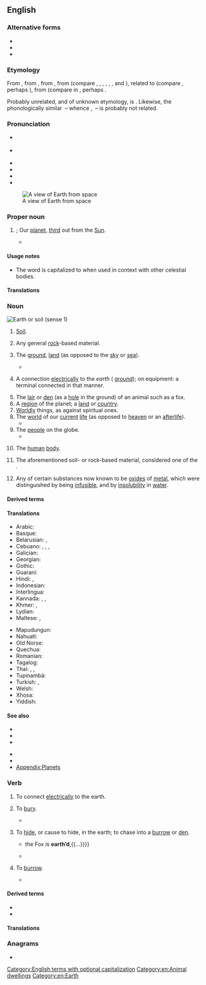 {{also|Earth}}
==English==
{{wikipedia}}

===Alternative forms===
* {{alter|en|airth||chiefly Scotland}}
* {{alter|en|erd||dialect, rare}}
* {{alter|en|yearth||obsolete}}

===Etymology===
{{root|en|ine-pro|*h₁er-}}
From {{inh|en|enm|erthe}}, from {{inh|en|ang|eorþe||earth, ground, soil, dry land}}, from {{inh|en|gmw-pro|*erþu}}, from {{inh|en|gem-pro|*erþō||earth, ground, soil}} (compare {{cog|fy|ierde}}, {{cog|nds|Eerd}}, {{cog|nl|aarde}}, {{cog|nds-nl|eerde}}, {{cog|de|Erde}}, {{cog|da|-}}, {{cog|sv|-}} and {{cog|no|jord}}), related to {{m|gem-pro|*erwô||earth}} (compare {{cog|goh|ero}}, perhaps {{cog|non|jǫrfi}}), from {{der|en|ine-pro|*h₁er-}} (compare {{cog|grc|*ἔρα}} in {{m|grc|ἔραζε||on the ground}}, perhaps {{cog|txb|yare||gravel}}.

Probably unrelated, and of unknown etymology, is {{noncog|xcl|երկիր||earth}}. Likewise, the phonologically similar {{cog|sem-pro|*ʔarṣ́-}}&nbsp;– whence {{noncog|ar|أَرْض}}, {{noncog|he|אֶרֶץ|tr=ʾereṣ}}&nbsp;– is probably not related.

===Pronunciation===
* {{a|RP}} {{IPA|en|/ɜːθ/}}
* {{a|US}} {{IPA|en|/ɝθ/}}
* {{audio|en|en-us-earth.ogg|Audio (US)}}
* {{audio|en|En-uk-earth.ogg|Audio (UK)}}
* {{audio|en|LL-Q1860 (eng)-Back ache-earth.wav|Audio}}
* {{rhymes|en|ɜː(ɹ)θ|s=1}}

[[File:Earth Western Hemisphere.jpg|thumbnail|right|A view of Earth from space]]

===Proper noun===
{{en-proper noun}}

# {{senseid|en|Q2}} {{alternative case form of|en|Earth}}; Our [[planet]], [[third]] out from the [[Sun]].
#: {{ux|en|The astronauts saw the '''earth''' from the porthole.}}
#* {{quote-journal|1=en|year=1899|month=Feb|author=Joseph Conrad|authorlink=Joseph Conrad|title=The Heart of Darkness|journal=Blackwood's Edinburgh Magazine|page=193|passage=We live in the flicker - may it last as long as the old '''earth''' keeps rolling!}}

====Usage notes====
* The word {{m-self|en|earth}} is capitalized to {{m|en|Earth}} when used in context with other celestial bodies.

====Translations====
{{trans-see|id=Q2|our planet, third out from the Sun|Earth}}

===Noun===
[[File:BrownSoil.jpg|thumb|Earth or soil ''(sense 1)'']]
{{en-noun|~}}

# {{lb|en|uncountable}} [[soil|Soil]].
#: {{ux|en|This is good '''earth''' for growing potatoes.}}
# {{lb|en|uncountable}} Any general [[rock]]-based material.
#: {{ux|en|She sighed when the plane's wheels finally touched '''earth'''.}}
# The [[ground]], [[land]] (as opposed to the [[sky]] or [[sea]]).
#: {{ux|en|Birds are of the sky, not of the '''earth'''.}}
#* {{quote-journal|en|date=2013-06-07|author=David Simpson
|volume=188|issue=26|page=36|magazine={{w|The Guardian Weekly}}
|title=[http://www.guardian.co.uk/books/2013/may/18/falling-upwards-richard-holmes-review Fantasy of navigation]
|passage=Like most human activities, ballooning has sponsored heroes and hucksters and a good deal in between. For every dedicated scientist patiently recording atmospheric pressure and wind speed while shivering at high altitudes, there is a carnival barker with a bevy of pretty girls willing to dangle from a basket or parachute down to '''earth'''.}}
# {{lb|en|British}} A connection [[electrically]] to the ''earth'' ({{qualifier|US}} [[ground]]); on equipment: a terminal connected in that manner.
# The [[lair]] or [[den]] (as a [[hole]] in the ground) of an animal such as a fox.
# A [[region]] of the planet; a [[land]] or [[country]].
# [[worldly|Worldly]] things, as against spiritual ones.
# The [[world]] of our [[current]] [[life]] (as opposed to [[heaven]] or an [[afterlife]]).
#* {{RQ:Keats Lamia|poem=Ode on a Grecian Urn|stanza=5|page=116|passage="Beauty is truth, truth beauty,"—that is all / Ye know on '''earth''', and all ye need to know.}}
# The [[people]] on the globe.
#* {{RQ:King James Version|Genesis|11|1|page=87|column=2|passage=And the whole '''earth''' was of one language, and of one [[speach|ſpeach]].}}
# {{lb|en|archaic}} The [[human]] [[body]].
# {{lb|en|alchemy|philosophy|and|Taoism}} The aforementioned soil- or rock-based material, considered one of the {{w|Classical element|four or five classical elements}}.
# {{lb|en|chemistry|obsolete}} Any of certain substances now known to be [[oxide]]s of [[metal]], which were distinguished by being [[infusible]], and by [[insolubility]] in [[water]].

====Derived terms====
{{col3|en
|Blue Earth
|Blue Earth County
|Blue Earth River
|diatomaceous earth
|down-to-earth
|earth closet
|Earth Day
|earth mother
|[[earth moving]], [[earthmoving]]
|Earth Summit
|earth to earth, ashes to ashes, dust to dust
|earth tone
|[[earthbound]], [[earth-bound]]
|earthen
|earthenware
|earthquake
|earthling
|earthly
|earthly paradise
|earth-shattering
|earth sign
|earth station
|earthworm
|earthy
|ends of the earth
|flat earther
|Fountains Earth
|go to earth
|Mother Earth
|rare earth
|rare earth mineral
|run to earth
|salt of the earth
|scorched earth
|unearth
}}

====Translations====
{{trans-top|soil}}
{{multitrans|data=
* Afrikaans: {{tt+|af|aarde}}
* Ahom: {{t|aho|𑜓𑜢𑜃𑜫}}, {{t|aho|𑜃𑜢𑜃𑜫}}
* Albanian: {{tt+|sq|dhe|m}}
* Arabic: {{tt|ar|تُرْبَة|f}}, {{tt|ar|تُرَاب|p}}, {{tt+|ar|أَرْض|f}}
*: Egyptian Arabic: {{tt|arz|أرض|f|tr=arḍ}}
* Aramaic:
*: Classical Syriac: {{tt|syc|ܐܪܥܐ|f|tr=ʾarʿā}}, {{tt|syc|ܥܦܪܐ|m|tr=ʿap̄rā}}, {{tt|syc|ܡܕܪܐ|c|tr=meḏrā}}, {{tt|syc|ܐܕܡܬܐ|f|tr=ʾdmtʾ}}
* Archi: {{t|aqc|накъв}}
* Armenian: {{tt+|hy|հող}}
* Ashkun: {{tt|ask|mič}}
* Asturian: {{tt+|ast|tierra|f}}
* Azerbaijani: {{tt+|az|torpaq}}
* Baluchi: {{tt|bal|ہاک|tr=hák}}
* Belarusian: {{tt|be|зямля́|f}}
* Bengali: {{tt|bn|মাটি}}, {{tt|bn|ভূমি}}
* Berber:
*: Tashelhit: {{tt|shi|akal|m}}, {{tt|shi|ṛṛgg}}
* Brunei Malay: {{tt|kxd|tanah}}
* Bulgarian: {{tt+|bg|земя́|f}}, {{tt+|bg|по́чва|f}}, {{tt+|bg|пръст|f}}
* Burmese: {{tt+|my|မြေ}}
* Catalan: {{tt+|ca|terra|f}}, {{tt+|ca|sòl|m}}
* Chechen: {{t|ce|латта}}
* Chinese:
*: Dungan: {{tt|dng|ди}}, {{tt|dng|тў}}
*: Mandarin: {{tt+|cmn|地|tr=dì}}, {{tt+|cmn|土壤|tr=tǔrǎng}}
* Czech: {{tt+|cs|země|f}}, {{tt+|cs|hlína|f}}
* Danish: {{tt+|da|jord}}
* Dutch: {{tt+|nl|aarde|f}}, {{tt+|nl|grond}}
* Esperanto: {{tt|eo|grundo}}
* Estonian: {{tt+|et|maa}}
* Evenki: {{tt|evn|dunde}}, {{tt|evn|dunne}}, {{tt|evn|jerke}}, {{tt|evn|n'erke}}
* Faroese: {{tt+|fo|jørð|f}}
* Fijian: {{tt+|fj|qele}}
* Finnish: {{tt+|fi|maa}}
* French: {{tt+|fr|terre|f}}
* Friulian: {{tt|fur|tiere|f}}
* Fula: {{tt|ff|leydi}}
* Galician: {{tt+|gl|terra|f}}
* Georgian: {{tt|ka|მიწა|sc=Geor}}, {{tt|ka|ნიადაგი|sc=Geor}}
* German: {{tt+|de|Erde|f}}, {{tt+|de|Land|n}}
*: Central Franconian: {{tt|gmw-cfr|Ääd}}
* Greek: {{tt+|el|χώμα|n}}, {{tt+|el|γη|f}}
*: Ancient: {{tt|grc|γαῖα|f}}, {{tt|grc|γῆ|f}}, {{tt|grc|χούς|f}}
* Haitian Creole: {{tt|ht|tè}}
* Hebrew: {{tt+|he|אֲדָמָה|f|tr=adamá}}
* Hindi: {{tt+|hi|धरती|f}}, {{tt+|hi|ज़मीन|f}}, {{tt+|hi|मिट्टी|f}}, {{tt+|hi|वसुधा|f}}, {{tt+|hi|वसुन्धरा|f}}
* Hungarian: {{tt+|hu|talaj}}, {{tt+|hu|föld}}
* Icelandic: {{tt+|is|jörð|f}}
* Ido: {{tt+|io|tero}}, {{tt+|io|sulo}}
* Indonesian: {{tt+|id|tanah}}
* Irish: {{t|ga|cré|f}}, {{t|ga|créafóg|f}}, {{t|ga|ithir|f}}, {{t|ga|úir|f}}
* Istriot: {{tt|ist|tiera|f}}
* Italian: {{tt+|it|terra|f}}
* Japanese: {{tt+|ja|地|tr=ち, chi}}, {{tt+|ja|土|tr=つち, tsuchi}}, {{tt+|ja|土壌|tr=どじょう, dojō}}
* Javanese: {{tt+|jv|lemah}} {{qualifier|ngoko}}, {{tt|jv|siti}} {{qualifier|krama}}
* K'iche': {{tt|quc|ulew}}
* Kamkata-viri:
*: Kamviri: {{tt|bsh|muři}}
*: Kativiri: {{tt|bsh|mřai}}
* Kazakh: {{tt+|kk|топырақ}}
* Khanty:
*: Kazym: {{tt|kca|мўв}}
* Khinalug: {{tt|kjj|инччи́}}
* Kikai: {{tt|kzg|みちゃ|tr=micha}}
* Komi-Zyrian: {{tt|kpv|му}}
* Korean: {{tt+|ko|흙}}, {{tt+|ko|토양}}
* Kunigami: {{tt|xug|みちゃー|tr=michā}}
* Kurdish:
*: Central Kurdish: {{tt+|ckb|خۆڵ}}
* Kyrgyz: {{tt+|ky|топурак}}
* Ladin: {{tt|lld|tera|f}}, {{tt|lld|tiera|f}}
* Lao: {{tt+|lo|ດິນ}}
* Latin: {{tt+|la|terra|f}}, {{tt+|la|humus|f}}
* Latvian: {{tt+|lv|zeme|f}}, {{qualifier|soil}} {{tt|lv|augsne|f}}
* Lezgi: {{t|lez|накьв}}, {{t|lez|ччил}}
* Lithuanian: {{tt+|lt|žemė|f}}, {{qualifier|soil}} {{tt|lt|dirva|f}}
* Lombard: {{t|lmo|tèrra|f}}
* Low German:
*: German Low German: {{tt|nds-de|Eerd}}, {{tt+|nds-de|Eer}}
* Lü: {{tt|khb|ᦡᦲᧃ}}
* Macedonian: {{tt|mk|земја|f}}, {{tt|mk|почва|f}}
* Malay: {{tt+|ms|bumi}}
* Malayalam: {{tt+|ml|ഭൂമി}}, {{tt+|ml|മണ്ണ്}}
* Maltese: {{t|mt|ħamrija|f}}
{{trans-mid}}
* Mansi: {{tt|mns|ма̄}}
* Maranao: {{t|mrw|lopa'}}
* Miyako: {{tt|mvi|むた|tr=muta}}
* Mongolian: {{tt+|mn|хөрс}}, {{t+|mn|газар}}
* Moroccan Amazigh: {{tt|zgh|ⴰⴽⴰⵍ|tr=akal}}
* Nahuatl: {{tt+|nah|tlalli}}
* Navajo: {{tt|nv|łeezh}}
* Ngazidja Comorian: {{tt|zdj|ipvanɗe sha ntsi|c7}}
* Nong Zhuang: {{t|zhn|ndin}}
* Norman: {{tt|nrf|tèrre|f}}
* North Frisian: {{tt|frr|jard}}
* Northern Amami-Oshima: {{tt|ryn|みちﾟゃ|tr=mica}}
* Northern Thai: {{tt|nod|ᨯᩥ᩠ᨶ|tr= din}}
* Norwegian: {{tt+|no|jord|m}}
* Okinawan: {{tt|ryu|んちゃ|tr=ncha}}
* Oki-No-Erabu: {{tt|okn|みちゃ|tr=micha}}
* Old Church Slavonic:
*: Cyrillic: {{tt|cu|землꙗ|f}}
* Old East Slavic: {{tt|orv|землꙗ|f}}
* Old English: {{tt|ang|hrūse|f}}
* Ossetian: {{t|os|зӕхх}}
* Persian: {{tt+|fa|خاک|tr=xâk}}, {{tt+|fa|زمین|tr=zamīn}}
* Pipil: {{tt|ppl|tal}}
* Plautdietsch: {{tt|pdt|Ieed|f}}
* Polish: {{tt+|pl|ziemia|f}}
* Portuguese: {{tt+|pt|terra|f}}, {{tt+|pt|solo|m}}
* Prasuni: {{tt|prn|mire}}
* Punjabi: {{tt|pa|ਧਰਤ}}, {{tt|pa|ਖ਼ਾਕ}}, {{tt|pa|ਮਿੱਟੀ}}, {{tt|pa|ਜ਼ਮੀਨ}}
* Quechua: {{tt+|qu|allpa}}
* Romani: {{t|rom|phuv|f}}
* Romanian: {{tt+|ro|pământ|n}}, {{tt+|ro|sol|n}}
* Romansch: {{tt|rm|terra|f}}, {{tt|rm|tiara|f}}
* Russian: {{tt+|ru|земля́|f}}, {{tt+|ru|по́чва|f}}
* Rusyn: {{tt|rue|земля́|f}}
* Saanich: {{tt|str|TEṈEW̱}}
* Sanskrit: {{tt+|sa|धरित्री}}, {{tt+|sa|धरा}}, {{tt+|sa|भूमि|m}}, {{tt+|sa|वसुधा|f}}, {{tt+|sa|इला|f}}, {{tt+|sa|वसुन्धरा|f}}
* Sardinian: {{tt|sc|terra|f}}
* Scots: {{tt|sco|yerd}}, {{tt|sco|yird}}
* Scottish Gaelic: {{tt|gd|talamh|c}}, {{tt|gd|ùir|f}}
* Serbo-Croatian:
*: Cyrillic: {{tt|sh|земља|f}}
*: Roman: {{tt+|sh|zemlja|f}}
* Shan: {{tt+|shn|လိၼ်}}
* Sicilian: {{tt+|scn|terra|f}}
* Silesian: {{tt|szl|źymja}}
* Sindhi: {{tt+|sd|ڌرتي|tr=dhartī}}
* Slovak: {{tt+|sk|zem|f}}
* Slovene: {{tt+|sl|zemlja|f}}, {{tt+|sl|prst|f}}
* Southern Amami-Oshima: {{tt|ams|みちゃ|tr=micha}}
* Spanish: {{tt+|es|tierra|f}}, {{tt+|es|suelo|m}}
* Sundanese: {{tt+|su|taneuh}}
* Swahili: {{tt+|sw|udongo}}
* Swedish: {{tt+|sv|jord|c}}
* Tabasaran: {{t|tab|жил}}
* Tagalog: {{tt+|tl|lupa}}
* Tajik: {{tt+|tg|хок}}
* Taos: {{tt|twf|pǫ̀’óne}}
* Tatar: {{tt+|tt|туфрак}}
* Telugu: {{tt+|te|మట్టి}}
* Thai: {{tt+|th|ดิน}}
* Tibetan: {{tt|bo|ས}}
* Tigrinya: {{tt|ti|መሬት|sc=Ethi}}
* Tocharian A: {{tt|xto|tkaṃ}}
* Tocharian B: {{tt|txb|keṃ}}
* Toku-No-Shima: {{tt|tkn|ぃんちゃ|tr=ïncha}}
* Turkish: {{tt+|tr|toprak}}
* Turkmen: {{tt|tk|toprak}}
* Udmurt: {{tt|udm|му}}
* Ugaritic: {{tt|uga|𐎀𐎗𐎕}}
* Ukrainian: {{tt+|uk|земля́|f}}
* Urdu: {{tt+|ur|زمین|f|tr=zamīn}}, {{tt|ur|دھرتی|f|tr=dhartī}}
* Uyghur: {{tt|ug|تۇپراق}}
* Uzbek: {{tt+|uz|tuproq}}
* Venetian: {{tt|vec|tera|f}}
* Vietnamese: {{tt+|vi|đất}}
* Waigali: {{tt|wbk|muk}}
* Yaeyama: {{tt|rys|んた|tr=nta}}
* Yagara: {{tt|yxg|dar}}
* Yakut: {{t|sah|сир}}
* Yiddish: {{tt|yi|ערד|f}}, {{t|yi|אַדמה|f|tr=adome}} {{qualifier|humorous}}
* Yonaguni: {{tt|yoi|んた|tr=nta}}
* Yoron: {{tt|yox|みちゃ|tr=micha}}
* Yucatec Maya: {{tt|yua|lu’um}}, {{tt|yua|kaab}}
* Zazaki: {{tt+|zza|erd}}
* Zealandic: {{tt|zea|aerde|f}}
* Zhuang: {{tt|za|doem}}, {{tt|za|namh}}
* Zulu: {{tt|zu|inhlabathi|c9|c10}}, {{tt|zu|umhlabathi|c3|c4}}
* ǃXóõ: {{tt|nmn|ǂkxʻûm}}
{{trans-bottom}}

{{trans-top|any general rock-based material}}
* Afrikaans: {{tt+|af|aarde}}
* Armenian: {{tt+|hy|հող}}
* Baluchi: {{tt|bal|ہاک|tr=hák}}
* Bulgarian: {{tt+|bg|земя|f}}
* Burmese: {{tt+|my|မြေကြီး}}
* Catalan: {{tt+|ca|terra|f}}
* Chinese:
*: Mandarin: {{tt+|cmn|泥土|tr=nítǔ}}
* Czech: {{tt+|cs|země|f}}
* Danish: {{tt|da|jordart}}, {{tt+|da|jord}}
* Dutch: {{tt+|nl|aarde|f}}
* Estonian: {{tt|et|maapind}}
* Finnish: {{tt+|fi|maa}}
* French: {{tt+|fr|terre|f}}
* German: {{tt+|de|Erde|f}}, {{tt+|de|Grund|m}}
* Greek: {{tt+|el|χώμα|n}}
* Hawaiian: {{tt|haw|lepo}}
* Hebrew: {{tt+|he|אֲדָמָה|f|tr=adamá}}
* Hindi: {{tt+|hi|भूमि|f}}, {{tt+|hi|खाक|f}}, {{tt+|hi|गर्द|f}}, {{tt|hi|ख़ाक|f}}
* Icelandic: {{tt+|is|jörð|f}}
* Ido: {{tt+|io|tero}}
* Indonesian: {{tt+|id|bumi}}
* Irish: {{tt|ga|cré|f}}, {{tt|ga|úir|f}}
* Italian: {{tt+|it|terra|f}}
* Japanese: {{tt+|ja|土|tr=つち, tsuchi|sc=Jpan}}
* Korean: {{tt+|ko|흙}}
* Latin: {{tt+|la|terra|f}}
{{trans-mid}}
* Latvian: {{tt+|lv|zeme|f}}
* Lithuanian: {{tt+|lt|žemė|f}}
* Luxembourgish: {{tt+|lb|Äerd|f}}
* Malay: {{tt+|ms|tanah}}
* Malayalam: {{tt+|ml|ഭൂമി}}
* Middle High German: {{tt|gmh|ërde}}
* Navajo: {{tt|nv|niʼ}}
* Norman: {{tt|nrf|tèrre|f}}
* Norwegian: {{tt+|no|jord|m}}
* Old English: {{tt|ang|hrūse|f}}
* Old High German: {{tt|goh|erda}}
* Persian: {{tt+|fa|خاک|tr=xâk}}, {{tt+|fa|گرد|tr=gard}}
* Polish: {{tt+|pl|ziemia|f}}
* Portuguese: {{tt+|pt|terra|f}}
* Russian: {{tt+|ru|земля́|f}}
* Scots: {{tt|sco|yird}}
* Scottish Gaelic: {{tt|gd|talamh|c}}, {{tt|gd|tìr|f}}, {{tt|gd|ùir|f}}
* Slovak: {{tt+|sk|zem|f}}
* Slovene: {{tt+|sl|zemlja|f}}
* Spanish: {{tt+|es|tierra|f}}
* Swahili: {{tt+|sw|udongo}}
* Swedish: {{tt+|sv|jord|c}}
* Volapük: {{tt+|vo|glun}}
* Welsh: {{tt+|cy|daear|f}}
* West Frisian: {{tt+|fy|ierde}}
* Zazaki: {{tt+|zza|erd}}
* Zulu: {{tt|zu|inhlabathi|c9|c10}}, {{tt|zu|umhlabathi|c3|c4}}
{{trans-bottom}}

{{trans-top|the ground, land}}
* Ainu: {{tt|ain|アィヌモシㇼ|tr=aynu-mosir}}
* Aklanon: {{t|akl|eugta'}}
* Arabic: {{tt+|ar|أَرْض|f}}
*: Egyptian Arabic: {{tt|arz|أرض|f|tr=arḍ}}
* Aramaic:
*: Classical Syriac: {{tt|syc|ܐܪܥܐ|f|tr=ʾarʿā}}
* Armenian: {{tt+|hy|հող}}, {{tt+|hy|գետին}}
* Aromanian: {{tt|rup|pimintu}}
* Azerbaijani: {{tt+|az|yer}}
* Bashkir: {{tt|ba|ер}}
* Berber:
*: Tashelhit: {{t-check|shi|akal|m}}
* Binukid: {{t|bkd|bugta}}
* Bulgarian: {{tt+|bg|земя|f}}, {{tt+|bg|суша|f}}
* Buryat: {{t|bua|газар}}
* Catalan: {{tt+|ca|terra|f}}
* Cebuano: {{t|ceb|yuta}}
* Central Sierra Miwok: {{tt|csm|wál·i-}}
* Chamicuro: {{tt|ccc|c̈hijta}}
* Cheyenne: {{t|chy|ho'e}}
* Chinese:
*: Cantonese: {{tt|yue|地}}, {{tt+|yue|地下}}
*: Mandarin: {{tt+|cmn|陸地}}, {{tt+|cmn|陆地|tr=lùdì}}, {{tt+|cmn|地面}}
* Czech: {{tt+|cs|země|f}}
* Dalmatian: {{tt|dlm|tara|f}}, {{tt|dlm|tiara|f}}
* Danish: {{tt+|da|jord}}
* Dolgan: {{tt|dlg|һир|tr=hir}}
* Dutch: {{tt+|nl|aarde}}, {{tt|nl|droge land|n}}, {{tt+|nl|land|n}}
* Egyptian: {{t-egy|tꜣ|h=N16:N23*Z1}}
* Esperanto: {{tt+|eo|tero}}
* Estonian: {{tt+|et|maa}}
* Even: {{t|eve|төр}}
* Evenki: {{t|evn|дуннэ}}
* Faroese: {{tt+|fo|jørð|f}}
* Finnish: {{tt+|fi|maa}}
* French: {{tt+|fr|terre|f}}
* Friulian: {{tt|fur|tiere|f}}
* Fula: {{tt|ff|leydi}}
* Galician: {{tt+|gl|terra|f}}
* Georgian: {{tt|ka|მიწა|sc=Geor}}, {{tt|ka|ნიადაგი|sc=Geor}}
* German: {{tt+|de|Grund|m}}, {{tt+|de|Erde|f}}, {{tt+|de|Land|n}}, {{tt+|de|Boden|m}}, {{tt+|de|Festland|n}}
* Greek: {{tt+|el|γη|f}}, {{tt+|el|γαία|f}}
*: Ancient: {{tt|grc|γαῖα|f}}, {{tt|grc|γῆ|f}}
* Haida: {{tt|hai|tllgaay}}
* Haitian Creole: {{tt|ht|tè}}
* Halkomelem: {{tt|hur|tém:éxw}}
* Hawaiian: {{tt|haw|honua}}
* Hebrew: {{tt+|he|אֶרֶץ|f|tr=éretz}}
* Higaonon: {{t|mba|bogta}}
* Hindi: {{tt+|hi|धरती|f}}, {{tt+|hi|ज़मीन|f}}, {{tt+|hi|सरजमीन|f}}
* Hungarian: {{tt+|hu|szárazföld}}
* Ido: {{tt+|io|sulo}}, {{tt+|io|tero}}
* Ilocano: {{t|ilo|daga}}
* Indonesian: {{tt+|id|darat}}
* Irish: {{tt|ga|talamh}}
* Istriot: {{tt|ist|tiera}}
* Italian: {{tt+|it|terra|f}}
* Japanese: {{tt+|ja|地面|tr=じめん, jimen}}, {{tt+|ja|大地|tr=だいち, daichi}}
* Javanese: {{tt+|jv|lemah}} {{qualifier|ngoko}}, {{tt|jv|siti}} {{qualifier|krama}}
* Kalmyk: {{t|xal|һазр}}
* Kazakh: {{tt+|kk|жер}}
* Khakas: {{tt|kjh|чир}}
* Korean: {{tt+|ko|땅}}, {{tt+|ko|대지}}, {{tt+|ko|육지}}
* Kurdish:
*: Central Kurdish: {{tt+|ckb|خاک}}, {{tt+|ckb|زەمین}}, {{tt+|ckb|زەوی}}
* Kwak'wala: {{tt|kwk|a̱wi'nak̕wa̱s}}
* Kyrgyz: {{tt+|ky|жер}}
{{trans-mid}}
* Ladin: {{tt|lld|tera}}
* Latin: {{tt+|la|terra|f}}, {{tt+|la|solum|n}}
* Latvian: {{tt+|lv|zeme|f}}
* Lezgi: {{t|lez|ччил}}
* Lithuanian: {{tt+|lt|žẽmė|f}}
* Maasai: {{tt|mas|enkop|f}}
* Makasar: {{t|mak|butta}}
* Malay: {{tt+|ms|tanah}}
* Malayalam: {{tt+|ml|മണ്ണ്}}
* Manchu: {{tt|mnc|ᠨᠠ}}
* Mongolian: {{tt+|mn|газар}}
*: Classical Mongolian: {{tt|cmg|ᠭᠠᠵᠠᠷ}}
* Moroccan Amazigh: {{tt|zgh|ⴰⴽⴰⵍ|tr=akal}}
* Nanai: {{t|gld|на}}
* Navajo: {{tt|nv|niʼ}}
* Ngazidja Comorian: {{tt|zdj|ardhwi|c9}}, {{tt|zdj|ipvanɗe sha ntsi|c7}}
* Nivkh: {{t|niv|миф}}
* Nootka: {{tt|str|nism̓a}}
* Norman: {{tt|nrf|tèrre|f}}
* Norwegian: {{tt+|no|jord}}
* Occitan: {{tt+|oc|tèrra}}
* Ojibwe: {{tt|oj|aki}}, {{tt|oj|ᐊᑭ}}
* Old Javanese: {{t|kaw|lĕmah}}
* Old Occitan: {{tt|pro|terra}}
* Orok: {{tt|oaa|на̄|tr=nā|sc=Cyrl}}
* Ottawa: {{tt|otw|ki}}
* Persian: {{tt+|fa|زمین|tr=zamin}}, {{tt+|fa|سرزمین|tr=sarzamin}}
* Portuguese: {{tt+|pt|terra|f}}, {{tt+|pt|chão|m}}
* Punjabi: {{tt|pa|ਧਰਤ}}, {{tt+|pa|ਸਰਜ਼ਮੀਨ}}, {{tt|pa|ਜ਼ਮੀਨ}}
* Purepecha: {{tt|pua|echeri}}
* Romanian: {{tt+|ro|pământ}}
* Romansch: {{tt|rm|terra}}, {{tt|rm|tiara}}
* Russian: {{tt+|ru|земля́|f}}, {{tt+|ru|су́ша|f}}
* Saanich: {{tt|str|TEṈEW̱}}
* Sanskrit: {{tt+|sa|धरित्री|f}}
* Sardinian: {{tt|sc|terra|f}}
* Scots: {{tt|sco|yerd}}, {{tt|sco|yird}}
* Scottish Gaelic: {{tt|gd|talamh|c}}, {{tt|gd|tìr|f}}, {{tt|gd|ùir|f}}
* Sicilian: {{tt+|scn|terra}}
* Sinhalese: {{t+|si|පොළොව}}
* Slovene: {{tt+|sl|zemlja|f}}
* Spanish: {{tt+|es|terreno|m}}, {{tt+|es|tierra|f}}
* Sumerian: {{tt|sux|𒆠|ts=ki|sc=Xsux}}
* Sundanese: {{tt|su|darat}}
* Swahili: {{tt|sw|nchi kavu|c9}}
* Swedish: {{tt+|sv|mark|c}}, {{tt+|sv|land|n}}
* Tagalog: {{tt+|tl|lupa}}
* Tajik: {{tt+|tg|замин}}
* Tatar: {{tt+|tt|җир}}
* Tetum: {{t|tet|rai}}
* Tocharian A: {{tt|xto|tkaṃ}}
* Tocharian B: {{tt|txb|keṃ}}
* Turkish: {{tt+|tr|yer}}
* Turkmen: {{tt|tk|ýer}}
* Tuvan: {{tt|tyv|чер}}
* Tzotzil: {{tt|tzo|balamil}} {{qualifier|Zinacantán}}, {{tt|tzo|balumil}} {{qualifier|San Andrés Larráinzar}}
* Ugaritic: {{tt|uga|𐎀𐎗𐎕}}
* Urdu: {{tt+|ur|زمین|f|tr=zamīn}}
* Uyghur: {{tt+|ug|يەر}}
* Uzbek: {{tt+|uz|yer}}
* Venetian: {{tt|vec|tera}}
* Vietnamese: {{tt+|vi|đất}}, {{tt|vi|mặt đất}}, {{tt+|vi|đất liền}}
* Yakut: {{tt|sah|сир}}
* Yiddish: {{tt|yi|ערד}}
* Yogad: {{t|yog|luta}}
* Zazaki: {{tt+|zza|her}}, {{tt+|zza|erd|m}}
* Zhuang: {{tt|za|deih}}
* Zulu: {{tt|zu|umhlabathi|c3|c4}}
{{trans-bottom}}

{{trans-top|electrical connection}}
* Armenian: {{tt+|hy|հող}}
* Bulgarian: {{tt|bg|заземяване|n}}
* Catalan: {{tt+|ca|terra|f}}, {{tt+|ca|massa|f}}
* Chinese:
*: Mandarin: {{tt+|cmn|地線}}, {{tt+|cmn|地线|tr=dìxiàn}}, {{tt+|cmn|接地線}}, {{tt+|cmn|接地线|tr=jiēdìxiàn}}
* Czech: {{tt|cs|uzemnění|n}}
* Danish: {{tt|da|jordforbindelse|c}}, {{tt|da|jordet forbindelse|c}}
* Dutch: {{tt+|nl|aarde|f}}
* Esperanto: {{tt|eo|terkonekto}}
* Estonian: {{tt|et|maandus}}
* Finnish: {{tt+|fi|maadoitus}}, {{tt+|fi|maa}}
* French: {{tt+|fr|terre|f}}
* German: {{tt+|de|Erde|f}}
* Greek: {{tt+|el|γείωση|f}}
* Hindi: {{tt+|hi|ज़मीन|f}}
* Hungarian: {{tt+|hu|földelés}}
* Irish: {{tt|ga|talmhú|m}}
{{trans-mid}}
* Italian: {{tt+|it|terra|f}}, {{tt+|it|massa|f}}
* Japanese: {{tt|ja|接地|tr=せっち, setchi}}, {{tt+|ja|アース|tr=āsu}}, {{tt|ja|グランド|tr=gurando}}, {{tt|ja|グラウンド|tr=guraundo}}, {{tt|ja|地線|tr=ちせん, chisen}}
* Korean: {{tt|ko|어어드}}, {{tt+|ko|접지선}}
* Latvian: {{tt|lv|iezemējums|m}}
* Lithuanian: {{tt|lt|įžeminimas|m}}
* Navajo: {{tt|nv|niʼ}}
* Norman: {{tt|nrf|tèrre|f}}
* Persian: {{tt+|fa|زمین|tr=zamin}}, {{tt|fa|اِرت|tr=ert}}
* Polish: {{tt|pl|uziemienie|n}}
* Portuguese: {{tt+|pt|terra}}
* Russian: {{tt+|ru|заземле́ние|n}}, {{tt+|ru|земля́|f}} {{qualifier|colloquial}}
* Slovene: {{tt+|sl|zemlja|f}}, {{tt|sl|ozemljitev|f}}
* Spanish: {{tt+|es|tierra|f}}
* Swedish: {{tt+|sv|jord|c}}
* Tausug: {{t|tsg|lupa}}
* Turkish: {{tt+|tr|toprak}}
* Zazaki: {{tt+|zza|her|c}}
{{trans-bottom}}

{{trans-top|fox's lair}}
* Bulgarian: {{tt+|bg|дупка|f}}
* Danish: {{tt+|da|rævegrav|c}}
* Finnish: {{tt+|fi|kolo}}, {{tt+|fi|pesä}}
* French: {{tt+|fr|terrier}}
* German: {{tt+|de|Erdloch|n}}, {{tt|de|Erdbau|m}}, {{tt+|de|Bau|m}}
* Greek: {{tt+|el|φωλιά|f}}
* Hungarian: {{tt+|hu|lyuk}}, {{tt+|hu|odú}}
* Irish: {{t|ga|leaba dhearg|f}}
* Italian: {{tt+|it|tana|f}}
{{trans-mid}}
* Manx: {{tt|gv|towl|m}}
* Persian: {{tt+|fa|لانه}}
* Portuguese: {{tt+|pt|toca}}
* Spanish: {{tt+|es|madriguera|f}}
* Swahili: {{tt+|sw|dunia}}
* Swedish: {{tt+|sv|lya|c}}, {{tt|sv|rävlya|c}}, {{tt+|sv|rävgryt|n}}
* Ukrainian: {{tt+|uk|нора́|f}}
* Zazaki: {{tt|zza|lan|f}}
{{trans-bottom}}

{{trans-top|world of our current life, as opposed to afterlife}}
* Arabic: {{tt+|ar|أَرْض|f}}, {{tt+|ar|دُنْيَا|f}}
* Bulgarian: {{tt+|bg|свят|m}}
* Catalan: {{tt+|ca|terra|f}}
* Finnish: {{tt+|fi|maa}}
* French: {{tt+|fr|terre|f}}
* Greek: {{tt+|el|γη|f}}
*: Ancient: {{tt|grc|γῆ|f}}
* Hebrew: {{tt+|he|אֶרֶץ|f|tr=éretz}}
* Hindi: {{tt+|hi|दुनिया|f}}, {{tt+|hi|जहान|m}}, {{tt+|hi|संसार|m}}
{{trans-mid}}
* Ido: {{tt+|io|tero}}
* Latin: {{tt|la|mundus|m}}, {{tt+|la|saeculum|n}}
* Ngazidja Comorian: {{tt|zdj|dunia|c9}}
* Persian: {{tt+|fa|گیتی|tr=giti}}, {{tt+|fa|جهان|tr=jahân}}, {{qualifier|religious}} {{tt+|fa|دنیا|tr=donyâ}}, {{qualifier|religious}} {{tt+|fa|مادّه|tr=mâdde}}, {{qualifier|much-literally}} {{tt|fa|گیهان|tr=geyhân}}
* Piedmontese: {{tt|pms|mundo|m}}
* Punjabi: {{tt|pa|ਦੁਨੀਆ}}, {{tt|pa|ਜਹਾਨ}}, {{tt+|pa|ਸੰਸਾਰ}}
* Tagalog: {{tt+|tl|daigdig}}
* Zazaki: {{tt+|zza|dınya}}
* Zulu: {{tt+|zu|umhlaba|c3|c4}}
{{trans-bottom}}

{{trans-top|one of the four basic elements}}
* Afrikaans: {{tt+|af|aarde}}
* Baluchi: {{tt|bal|ہاک|tr=hák}}
* Bulgarian: {{tt+|bg|земя|f}}
* Burmese: {{tt+|my|မြေ}}
* Catalan: {{tt+|ca|terra|f}}
* Chinese:
*: Mandarin: {{tt+|cmn|泥土|tr=nítǔ}}
* Czech: {{tt+|cs|země|f}}
* Danish: {{tt+|da|jord}}
* Dutch: {{tt+|nl|aarde|f}}
* Estonian: {{tt+|et|maa}}
* Finnish: {{tt+|fi|maa}}
* French: {{tt+|fr|terre|f}}
* Galician: {{tt+|gl|terra|f}}
* German: {{tt+|de|Erde|f}}
* Greek: {{tt+|el|γη|f}}
*: Ancient Greek: {{tt|grc|γῆ|f}}
* Hebrew: {{tt+|he|אֲדָמָה|f|tr=adamá}}
* Hindi: {{tt+|hi|खाक|f}}, {{tt+|hi|मिट्टी|f}}, {{tt+|hi|भूमी|f}}, {{tt+|hi|भूमि|f}}, {{tt|hi|ख़ाक|f}}
* Hungarian: {{tt+|hu|föld}}
* Icelandic: {{tt+|is|jörð|f}}
* Ido: {{tt+|io|tero}}
* Irish: {{t|ga|talamh|m}}
* Italian: {{tt+|it|terra|f}}
* Japanese: {{tt+|ja|地|tr=ち, chi}}
* Korean: {{tt+|ko|흙}}
* Latin: {{tt+|la|terra|f}}
{{trans-mid}}
* Latvian: {{tt+|lv|zeme|f}}
* Lithuanian: {{tt+|lt|žemė|f}}
* Luxembourgish: {{tt+|lb|Äerd|f}}
* Malayalam: {{tt+|ml|ഭൂമി}}
* Norman: {{tt|nrf|tèrre|f}}
* Norwegian: {{tt+|no|jord|m}}
* Old English: {{tt|ang|hrūse|f}}
* Persian: {{tt+|fa|خاک}}
* Polish: {{tt+|pl|ziemia|f}}
* Portuguese: {{tt+|pt|terra|f}}
* Punjabi: {{tt|pa|ਖ਼ਾਕ}}, {{tt|pa|ਮਿੱਟੀ}}
* Russian: {{tt+|ru|земля́|f}}
* Scots: {{tt|sco|yird}}
* Scottish Gaelic: {{tt|gd|talamh|c}}, {{tt|gd|tìr|f}}
* Serbo-Croatian:
*: Cyrillic: {{tt|sh|земља|f|sc=Cyrl}}
*: Roman: {{tt+|sh|zemlja|f}}
* Slovak: {{tt+|sk|zem|f}}
* Slovene: {{tt+|sl|zemlja|f}}
* Spanish: {{tt+|es|tierra|f}}
* Swahili: {{tt+|sw|dunia}}
* Swedish: {{tt+|sv|jord}}
* Turkish: {{tt+|tr|toprak}}
* Vietnamese: {{tt+|vi|đất}}
* West Frisian: {{tt+|fy|ierde}}
* Zazaki: {{tt+|zza|her|c}}
{{trans-bottom}}

{{trans-top|one of the five basic elements}}
* Afrikaans: {{tt+|af|aarde}}
* Baluchi: {{tt|bal|ہاک|tr=hák}}
* Bulgarian: {{tt+|bg|земя|f}}
* Burmese: {{tt+|my|မြေ}}
* Catalan: {{tt+|ca|terra|f}}
* Chinese:
*: Mandarin: {{tt+|cmn|土}}
* Czech: {{tt+|cs|země|f}}
* Danish: {{tt+|da|jord}}
* Dutch: {{tt+|nl|aarde|f}}
* Estonian: {{tt+|et|maa}}
* Finnish: {{tt+|fi|maa}}
* French: {{tt+|fr|terre|f}}
* Galician: {{tt+|gl|terra|f}}
* Greek: {{tt+|el|γη|f}}
* Hindi: {{tt+|hi|खाक|f}}, {{tt+|hi|मिट्टी|f}}, {{tt+|hi|भूमी|f}}, {{tt+|hi|भूमि|f}}, {{tt|hi|ख़ाक|f}}
* Hungarian: {{tt+|hu|föld}}
* Icelandic: {{tt+|is|jörð|f}}
* Ido: {{tt+|io|tero}}
* Irish: {{t|ga|talamh|m}}
* Italian: {{tt+|it|terra|f}}
* Japanese: {{tt+|ja|土|tr=つち, tsuchi}}
* Korean: {{tt+|ko|흙}}
* Latvian: {{tt+|lv|zeme|f}}
{{trans-mid}}
* Lithuanian: {{tt+|lt|žemė|f}}
* Malayalam: {{tt+|ml|ഭൂമി}}
* Norwegian: {{tt+|no|jord|m}}
* Old English: {{tt|ang|hrūse|f}}
* Persian: {{tt+|fa|خاک|tr=xâk}}
* Polish: {{tt+|pl|ziemia|f}}
* Portuguese: {{tt+|pt|terra|f}}
* Punjabi: {{tt|pa|ਖ਼ਾਕ}}, {{tt|pa|ਮਿੱਟੀ}}
* Russian: {{tt+|ru|земля́|f}}
* Scots: {{tt|sco|yird}}
* Scottish Gaelic: {{tt|gd|talamh|c}}, {{tt|gd|tìr|f}}
* Serbo-Croatian:
*: Cyrillic: {{tt|sh|земља|f|sc=Cyrl}}
*: Roman: {{tt+|sh|zemlja|f}}
* Slovak: {{tt+|sk|zem|f}}
* Slovene: {{tt+|sl|zemlja|f}}
* Spanish: {{tt+|es|tierra|f}}
* Swahili: {{tt+|sw|dunia}}
* Swedish: {{tt+|sv|jord}}
* Turkish: {{tt+|tr|toprak}}
* Vietnamese: {{tt+|vi|thổ}}
* Zazaki: {{tt+|zza|her|c}}
}}<!-- close {{multitrans}} -->
{{trans-bottom}}

{{checktrans-top}}
* Arabic: {{t+check|ar|أَرْض|f}}
* Basque: {{t-check|eu|lur}}
* Belarusian: {{t-check|be|зямля}}, {{t-check|be|земля}}
* Cebuano: {{t-check|ceb|tuna}}, {{t-check|ceb|kalibutan}}, {{t-check|ceb|hagna}}, {{t-check|ceb|banika}}
* Galician: {{t+check|gl|terra|f}}
* Georgian: {{t-check|ka|დედამიწა}}
* Gothic: {{t-check|got|𐌰𐌹𐍂𐌸𐌰|f}}
* Guaraní: {{t+check|gn|yvy}}
* Hindi: {{t+check|hi|स्थल}}, {{t+check|hi|पृथ्वी}}
* Indonesian: {{t+check|id|bumi}}
* Interlingua: {{t-check|ia|terra}}
* Kannada: {{t+check|kn|ನೆಲ}}, {{t+check|kn|ಭೂಮಿ}}, {{t+check|kn|ಮಣು}}
* Khmer: {{t+check|km|ដី|tr=dey}}, {{t-check|km|ផែនដ|tr=phaen-dey}}
* Lydian: {{t|xld|κλιδας}}
* Maltese: {{t+check|mt|dinja}}, {{t-check|mt|papa}}
{{trans-mid}}
* Mapudungun: {{t-check|arn|mapu}}
* Nahuatl: {{t-check|nah|coatlicue}}
* Old Norse: {{t-check|non|midgard}}
* Quechua: {{t-check|qu|pachamama}} <!-- link as t-SOP if non-idiomatic; put marked word in |alt=; see [[User:Kephir/gadgets/xte#Translation_fixing]] -->
* Romanian: {{t+check|ro|pământ|n}}
* Tagalog: {{t+check|tl|mundo}}
* Thai: {{t+check|th|ดิน|tr=din}}, {{t+check|th|แผ่นดิน|tr=phaendin}}, {{t+check|th|โลก|tr=lok}}
* Tupinambá: {{t-check|tpn|yby}}
* Turkish: {{t+check|tr|dünya}}, {{t+check|tr|yer}}
* Welsh: {{t+check|cy|daear}}
* Xhosa: {{t-check|xh|umhlaba}}
* Yiddish: {{t-check|yi|ערד|f}}
{{trans-bottom}}

====See also====
{{top2}}
* {{l|en|moon}}
* {{l|en|sun}}
* {{l|en|world}}
{{mid2}}
* {{l|mul|🜨}}
* {{l|mul|♁}}
* [[Appendix:Planets]]
{{bottom}}

===Verb===
{{en-verb}}

# {{lb|en|UK|transitive}} To connect [[electrically]] to the earth.
#: {{ux|en|That noise is because the amplifier is not properly '''earthed'''.}}
#: {{syn|en|ground}}
# {{lb|en|transitive}} To [[bury]].
#* {{RQ:Young Night-Thoughts|328|The Miſer '''earths''' his Treaſure; and the Thief, / Watching the Mole, half-beggars him ere Morn.}}
# {{lb|en|transitive}} To [[hide]], or cause to hide, in the earth; to chase into a [[burrow]] or [[den]].
#* {{RQ:Dryden Spanish Fryar|48|{{...}}the Fox is '''earth’d''',{{...}}}}
#* {{quote-book|en|year=1819|author=John Mayer|title=The Sportsman's Directory, or Park and Gamekeeper's Companion|passage=This is the time that the horseman are flung out, not having the cry to lead them to the death. When quadruped animals of the venery or hunting kind are at rest, the stag is said to be harboured, the buck lodged, the fox kennelled, the badger '''earthed''', the otter vented or watched, the hare formed, and the rabbit set.}}
# {{lb|en|intransitive}} To [[burrow]].
#*{{quote-book|en|a. 1740|{{w|Thomas Tickell}}|Fragment on Hunting|passage=foxes '''earth'd'''}}

====Derived terms====
* {{l|en|earthing}}
* {{l|en|unearth}}

====Translations====
{{trans-top|connect electrically to the earth}}
{{multitrans|data=
* Bulgarian: {{tt|bg|заземявам}}
* Czech: {{tt|cs|uzemnit}}
* Danish: {{tt|da|jordforbinde}}, {{tt|da|jorde}}
* Dutch: {{tt+|nl|aarden}}
* Esperanto: {{tt|eo|terkonekti}}
* Estonian: {{tt|et|maandama}}
* Finnish: {{tt+|fi|maattaa}}, {{tt+|fi|maadoittaa}}
* French: {{tt|fr|relier à la terre}}, {{tt|fr|mettre à la terre}}
* Georgian: {{tt|ka|დამიწება}}
* German: {{tt+|de|erden}}
* Greek: {{tt+|el|γειώνω}}
* Irish: {{tt|ga|talmhaigh}}
* Italian: {{tt|it|mettere a terra}}, {{tt|it|collegare a terra}}
* Japanese: {{tt|ja|接地する|tr=せっちする, setchisuru}}, {{tt|ja|アースする|tr=āsusuru}}, {{tt|ja|グランドする|tr=gurandosuru}}
{{trans-mid}}
* Latvian: {{tt|lv|iezemēt}}
* Lithuanian: {{tt|lt|įžeminti}}
* Norwegian:
*: Bokmål: {{tt+|nb|jorde}}
* Persian: {{tt|fa|زمین کردن|tr=zamin kardan}}, {{qualifier|common}} {{tt|fa|ارت کردن|tr=ert kardan}}
* Polish: {{tt|pl|uziemić}}
* Portuguese: {{tt+|pt|aterrar}}
* Russian: {{tt+|ru|заземля́ть|impf}}, {{tt+|ru|заземли́ть|pf}}
* Slovene: {{tt|sl|ozemljiti}}
* Spanish: {{t+check|es|aterrar}}
* Swahili: {{tt+|sw|dunia}}
* Swedish: {{tt+|sv|jorda}}
* Turkish: {{tt+|tr|topraklamak}}
* Ukrainian: {{tt|uk|зазе́млювати|impf}}, {{tt|uk|заземля́ти|impf}}, {{tt|uk|заземли́ти|pf}}
* Vietnamese: {{t-check|vi|đặt dây đất}}, {{t-check|vi|nối với đất}} <!-- link as t-SOP if non-idiomatic; put marked word in |alt=; see [[User:Kephir/gadgets/xte#Translation_fixing]] -->
{{trans-bottom}}

{{trans-top|to bury}}
* Bulgarian: {{tt+|bg|заравям}}
* Czech: {{tt+|cs|pochovat}}
* Danish: {{tt|da|begrave}}
* Dutch: {{tt+|nl|begraven}}
* Estonian: {{tt|et|matma}}
* Finnish: {{tt+|fi|haudata}}, {{tt|fi|[[kaivaa]] [[maahan]]}} 
* French: {{tt+|fr|enterrer}}
* Georgian: {{tt|ka|დაფლობა}}
* German: {{tt+|de|beerdigen}}
* Greek: {{tt+|el|θάβω}}, {{tt+|el|ενταφιάζω}}
* Hindi: {{tt|hi|दफ़न करना}}
{{trans-mid}}
* Italian: {{tt+|it|interrare}}
* Persian: {{tt+|fa|خاکسپاری}}, {{tt+|fa|خاک کردن|tr=xâk kardan}}, {{qualifier|religious}} {{tt+|fa|دفن کردن|tr=dafn kardan}}
* Polish: {{tt+|pl|zakopać}}
* Portuguese: {{tt+|pt|enterrar}}
* Russian: {{tt+|ru|хорони́ть}}
* Swahili: {{tt+|sw|dunia}}
* Swedish: {{tt|sv|jordsätta}}, {{tt+|sv|begrava}}
* Vietnamese: {{t+check|vi|vun}}, {{t-check|vi|lấp đất}} <!-- link as t-SOP if non-idiomatic; put marked word in |alt=; see [[User:Kephir/gadgets/xte#Translation_fixing]] -->
}}<!-- close {{multitrans}} -->
{{trans-bottom}}

===Anagrams===
* {{anagrams|en|a=aehrt|Erath|Harte|Heart|Herat|Herta|Rathe|Taher|Terah|Thera|hater|heart|rathe|rehat|th'are|thare}}

[[Category:English terms with optional capitalization]]
[[Category:en:Animal dwellings]]
[[Category:en:Earth]]